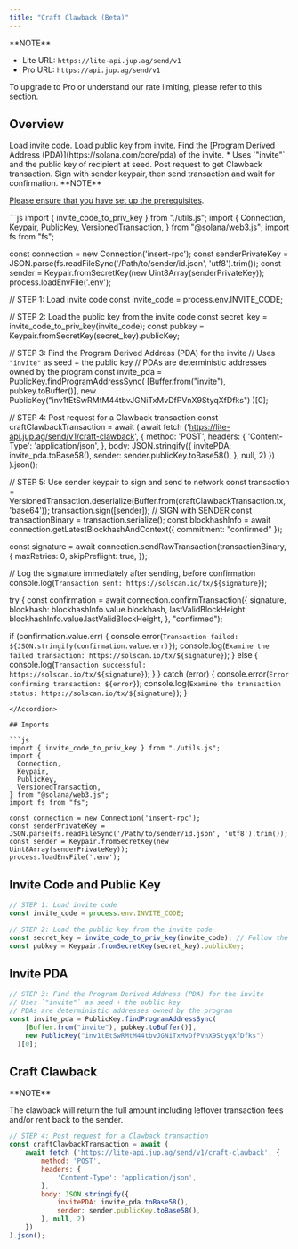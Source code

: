 ```yaml
---
title: "Craft Clawback (Beta)"
---
```


<Info>
  **NOTE**

  * Lite URL: `https://lite-api.jup.ag/send/v1`
  * Pro URL: `https://api.jup.ag/send/v1`

  To upgrade to Pro or understand our rate limiting, please refer to this section.

  <CardGroup>
    <Card title="API Key Setup" href="/docs/api-setup" icon="key" horizontal/>
    <Card title="API Rate Limit" href="/docs/api-rate-limit" icon="gauge" horizontal/>
  </CardGroup>
</Info>

## Overview

<Steps>
  <Step>
  Load invite code.
  </Step>
  <Step>
  Load public key from invite.
  </Step>
  <Step>
  Find the [Program Derived Address (PDA)](https://solana.com/core/pda) of the invite.
   * Uses `"invite"` and the public key of recipient at seed.
  </Step>
  <Step>
  Post request to get Clawback transaction.
  </Step>
  <Step>
  Sign with sender keypair, then send transaction and wait for confirmation.
  </Step>
</Steps>

<Info>
  **NOTE**

  [Please ensure that you have set up the prerequisites](/docs/send-api/invite-code#overview).
</Info>

<Accordion title="Full Code Snippet">
```js
import { invite_code_to_priv_key } from "./utils.js";
import {
  Connection,
  Keypair,
  PublicKey,
  VersionedTransaction,
} from "@solana/web3.js";
import fs from "fs";

const connection = new Connection('insert-rpc');
const senderPrivateKey = JSON.parse(fs.readFileSync('/Path/to/sender/id.json', 'utf8').trim());
const sender = Keypair.fromSecretKey(new Uint8Array(senderPrivateKey));
process.loadEnvFile('.env');

// STEP 1: Load invite code
const invite_code = process.env.INVITE_CODE;

// STEP 2: Load the public key from the invite code
const secret_key = invite_code_to_priv_key(invite_code);
const pubkey = Keypair.fromSecretKey(secret_key).publicKey;

// STEP 3: Find the Program Derived Address (PDA) for the invite
// Uses `"invite"` as seed + the public key
// PDAs are deterministic addresses owned by the program
const invite_pda = PublicKey.findProgramAddressSync(
    [Buffer.from("invite"), pubkey.toBuffer()],
    new PublicKey("inv1tEtSwRMtM44tbvJGNiTxMvDfPVnX9StyqXfDfks")
  )[0];

// STEP 4: Post request for a Clawback transaction
const craftClawbackTransaction = await (
    await fetch ('https://lite-api.jup.ag/send/v1/craft-clawback', {
        method: 'POST',
        headers: {
            'Content-Type': 'application/json',
        },
        body: JSON.stringify({
            invitePDA: invite_pda.toBase58(),
            sender: sender.publicKey.toBase58(),
        }, null, 2)
    })
).json();

// STEP 5: Use sender keypair to sign and send to network
const transaction = VersionedTransaction.deserialize(Buffer.from(craftClawbackTransaction.tx, 'base64'));
transaction.sign([sender]); // SIGN with SENDER
const transactionBinary = transaction.serialize();
const blockhashInfo = await connection.getLatestBlockhashAndContext({ commitment: "confirmed" });

const signature = await connection.sendRawTransaction(transactionBinary, {
  maxRetries: 0,
  skipPreflight: true,
});

// Log the signature immediately after sending, before confirmation
console.log(`Transaction sent: https://solscan.io/tx/${signature}`);

try {
  const confirmation = await connection.confirmTransaction({
    signature,
    blockhash: blockhashInfo.value.blockhash,
    lastValidBlockHeight: blockhashInfo.value.lastValidBlockHeight,
  }, "confirmed");

  if (confirmation.value.err) {
    console.error(`Transaction failed: ${JSON.stringify(confirmation.value.err)}`);
    console.log(`Examine the failed transaction: https://solscan.io/tx/${signature}`);
  } else {
    console.log(`Transaction successful: https://solscan.io/tx/${signature}`);
  }
} catch (error) {
  console.error(`Error confirming transaction: ${error}`);
  console.log(`Examine the transaction status: https://solscan.io/tx/${signature}`);
}
```
</Accordion>

## Imports

```js
import { invite_code_to_priv_key } from "./utils.js";
import {
  Connection,
  Keypair,
  PublicKey,
  VersionedTransaction,
} from "@solana/web3.js";
import fs from "fs";

const connection = new Connection('insert-rpc');
const senderPrivateKey = JSON.parse(fs.readFileSync('/Path/to/sender/id.json', 'utf8').trim());
const sender = Keypair.fromSecretKey(new Uint8Array(senderPrivateKey));
process.loadEnvFile('.env');
```

## Invite Code and Public Key

```js
// STEP 1: Load invite code
const invite_code = process.env.INVITE_CODE;

// STEP 2: Load the public key from the invite code
const secret_key = invite_code_to_priv_key(invite_code); // Follow the utils.js guide
const pubkey = Keypair.fromSecretKey(secret_key).publicKey;
```

## Invite PDA

```js
// STEP 3: Find the Program Derived Address (PDA) for the invite
// Uses `"invite"` as seed + the public key
// PDAs are deterministic addresses owned by the program
const invite_pda = PublicKey.findProgramAddressSync(
    [Buffer.from("invite"), pubkey.toBuffer()],
    new PublicKey("inv1tEtSwRMtM44tbvJGNiTxMvDfPVnX9StyqXfDfks")
  )[0];
```

## Craft Clawback

<Info>
  **NOTE**

  The clawback will return the full amount including leftover transaction fees and/or rent back to the sender.
</Info>

```js
// STEP 4: Post request for a Clawback transaction
const craftClawbackTransaction = await (
    await fetch ('https://lite-api.jup.ag/send/v1/craft-clawback', {
        method: 'POST',
        headers: {
            'Content-Type': 'application/json',
        },
        body: JSON.stringify({
            invitePDA: invite_pda.toBase58(),
            sender: sender.publicKey.toBase58(),
        }, null, 2)
    })
).json();
```
